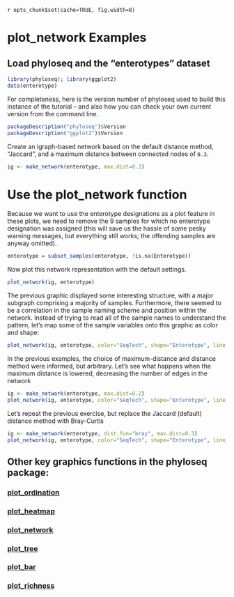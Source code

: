 `r opts_chunk$set(cache=TRUE, fig.width=8)`
<link href="http://kevinburke.bitbucket.org/markdowncss/markdown.css" rel="stylesheet"></link>

plot_network Examples
========================================================
## Load phyloseq and the "enterotypes" dataset

```r
library(phyloseq); library(ggplot2)
data(enterotype)
```
For completeness, here is the version number of phyloseq used to build this instance of the tutorial -- and also how you can check your own current version from the command line.

```r
packageDescription("phyloseq")$Version
packageDescription("ggplot2")$Version
```

Create an igraph-based network based on the default distance method, "Jaccard", and a maximum distance between connected nodes of `0.3`.

```r
ig <- make_network(enterotype, max.dist=0.3)
```

# Use the plot_network function
Because we want to use the enterotype designations as a plot feature in these plots, we need to remove the 9 samples for which no enterotype designation was assigned (this will save us the hassle of some pesky warning messages, but everything still works; the offending samples are anyway omitted).

```r
enterotype = subset_samples(enterotype, !is.na(Enterotype))
```

Now plot this network representation with the default settings.

```r
plot_network(ig, enterotype)
```
The previous graphic displayed some interesting structure, with a major subgraph comprising a majority of samples. Furthermore, there seemed to be a correlation in the sample naming scheme and position within the network. Instead of trying to read all of the sample names to understand the pattern, let's map some of the sample variables onto this graphic as color and shape:

```r
plot_network(ig, enterotype, color="SeqTech", shape="Enterotype", line_weight=0.4, label=NULL)
```

In the previous examples, the choice of maximum-distance and distance method were informed, but arbitrary. Let's see what happens when the maximum distance is lowered, decreasing the number of edges in the network

```r
ig <- make_network(enterotype, max.dist=0.2)
plot_network(ig, enterotype, color="SeqTech", shape="Enterotype", line_weight=0.4, label=NULL)
```

Let's repeat the previous exercise, but replace the Jaccard (default) distance  method with Bray-Curtis

```r
ig <- make_network(enterotype, dist.fun="bray", max.dist=0.3)
plot_network(ig, enterotype, color="SeqTech", shape="Enterotype", line_weight=0.4, label=NULL)
```
			

## Other key graphics functions in the phyloseq package:

### [plot_ordination](http://joey711.github.com/phyloseq/plot_ordination-examples)

### [plot_heatmap](http://joey711.github.com/phyloseq/plot_heatmap-examples)

### [plot_network](http://joey711.github.com/phyloseq/plot_network-examples)

### [plot_tree](http://joey711.github.com/phyloseq/plot_tree-examples)

### [plot_bar](http://joey711.github.com/phyloseq/plot_bar-examples)

### [plot_richness](http://joey711.github.com/phyloseq/plot_richness-examples)
